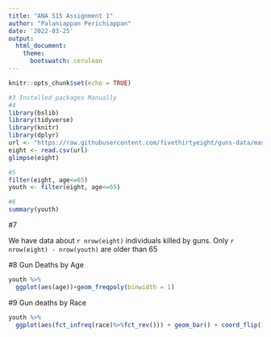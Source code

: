 ---
title: "ANA 515 Assignment 1"
author: "Palaniappan Perichiappan"
date: '2022-03-25'
output:
  html_document: 
    theme: 
      bootswatch: cerulean
---

```{r setup, include=FALSE}
knitr::opts_chunk$set(echo = TRUE)
```



```{r include=FALSE}
#3 Installed packages Manually
#4
library(bslib)
library(tidyverse)
library(knitr)
library(dplyr)
url <- "https://raw.githubusercontent.com/fivethirtyeight/guns-data/master/full_data.csv"
eight <- read.csv(url)
glimpse(eight)
```



```{r include=FALSE}
#5
filter(eight, age<=65)
youth <- filter(eight, age<=65)

```

```{r include=FALSE}
#6
summary(youth)
```

#7

We have data about `r nrow(eight)` individuals killed by guns. Only `r nrow(eight) - nrow(youth)` are older than 65


#8 Gun Deaths by Age

```{r youth-dist, echo=FALSE}
youth %>%
  ggplot(aes(age))+geom_freqpoly(binwidth = 1)
```

#9 Gun deaths by Race

```{r race-dist, echo=FALSE}
youth %>%
  ggplot(aes(fct_infreq(race)%>%fct_rev())) + geom_bar() + coord_flip() + labs(x = "Victim race")
```

